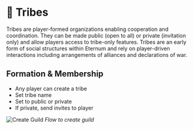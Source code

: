 # 👥 Tribes

Tribes are player-formed organizations enabling cooperation and coordination. They can be made public (open to all) or
private (invitation only) and allow players access to tribe-only features. Tribes are an early form of social structures
within Eternum and rely on player-driven interactions including arrangements of alliances and declarations of war.

## Formation & Membership

- Any player can create a tribe
- Set tribe name
- Set to public or private
- If private, send invites to player

<div style={{ display: "flex", flexDirection: "column", alignItems: "center" }}>
  <img src="/gifs/create-guild.gif" alt="Create Guild" />
  <em>Flow to create guild</em>
</div>
